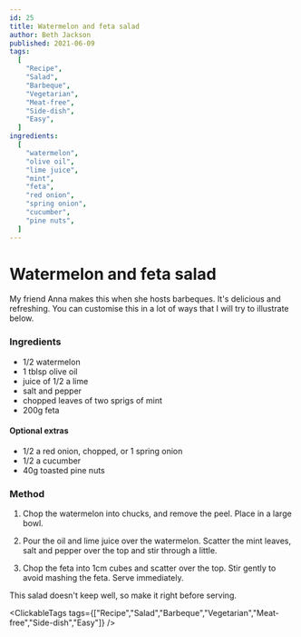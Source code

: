 ```yaml
---
id: 25
title: Watermelon and feta salad
author: Beth Jackson
published: 2021-06-09
tags:
  [
    "Recipe",
    "Salad",
    "Barbeque",
    "Vegetarian",
    "Meat-free",
    "Side-dish",
    "Easy",
  ]
ingredients:
  [
    "watermelon",
    "olive oil",
    "lime juice",
    "mint",
    "feta",
    "red onion",
    "spring onion",
    "cucumber",
    "pine nuts",
  ]
---
```


# Watermelon and feta salad

<BlogTextWrapper>

My friend Anna makes this when she hosts barbeques. It's delicious and refreshing. You can customise this in a lot of ways that I will try to illustrate below.

</BlogTextWrapper>

<BlogTextWrapper>

### Ingredients

- 1/2 watermelon
- 1 tblsp olive oil
- juice of 1/2 a lime
- salt and pepper
- chopped leaves of two sprigs of mint
- 200g feta

#### Optional extras

- 1/2 a red onion, chopped, or 1 spring onion
- 1/2 a cucumber
- 40g toasted pine nuts

</BlogTextWrapper>

<BlogTextWrapper>

### Method

1. Chop the watermelon into chucks, and remove the peel. Place in a large bowl.

2. Pour the oil and lime juice over the watermelon. Scatter the mint leaves, salt and pepper over the top and stir through a little.

3. Chop the feta into 1cm cubes and scatter over the top. Stir gently to avoid mashing the feta. Serve immediately.

This salad doesn't keep well, so make it right before serving.

</BlogTextWrapper>

<ClickableTags tags={["Recipe","Salad","Barbeque","Vegetarian","Meat-free","Side-dish","Easy"]} />
